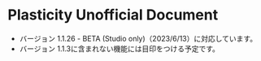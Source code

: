 # Plasticity Unofficial Document

- バージョン 1.1.26 - BETA (Studio only)（2023/6/13）に対応しています。
- バージョン 1.1.3に含まれない機能には目印をつける予定です。

